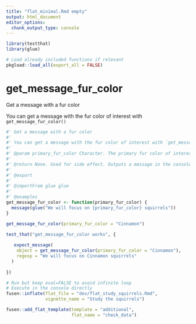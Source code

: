 ```yaml
---
title: "flat_minimal.Rmd empty"
output: html_document
editor_options: 
  chunk_output_type: console
---
```


```r
library(testthat)
library(glue)
```

<!--
 You need to run the 'description' chunk in the '0-dev_history.Rmd' file before continuing your code there.
-->

```r
# Load already included functions if relevant
pkgload::load_all(export_all = FALSE)
```

# get_message_fur_color

Get a message with a fur color

You can get a message with the fur color of interest with `get_message_fur_color()`
    
```r
#' Get a message with a fur color
#' 
#' You can get a message with the fur color of interest with `get_message_fur_color()`
#' 
#' @param primary_fur_color Character. The primary fur color of interest
#'
#' @return None. Used for side effect. Outputs a message in the console
#' 
#' @export
#' 
#' @importFrom glue glue
#' 
#' @examples
get_message_fur_color <- function(primary_fur_color) {
  message(glue("We will focus on {primary_fur_color} squirrels"))
}
```
  
```r
get_message_fur_color(primary_fur_color = "Cinnamon")
```
  
```r
test_that("get_message_fur_color works", {
  
   expect_message(
    object = get_message_fur_color(primary_fur_color = "Cinnamon"), 
    regexp = "We will focus on Cinnamon squirrels"
  )
  
})
```
  

```r
# Run but keep eval=FALSE to avoid infinite loop
# Execute in the console directly
fusen::inflate(flat_file = "dev/flat_study_squirrels.Rmd", 
               vignette_name = "Study the squirrels")

```

```r
fusen::add_flat_template(template = "additional",
                         flat_name = "check_data")

```

